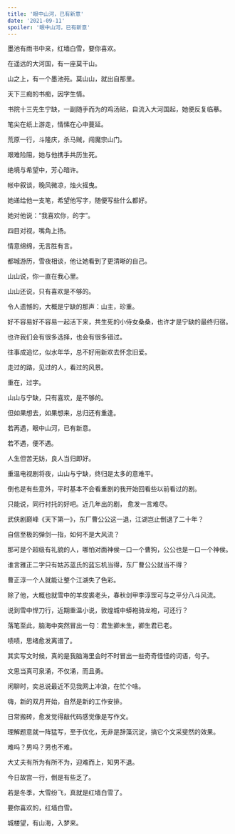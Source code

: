 ```yaml
---
title: '眼中山河，已有新意'
date: '2021-09-11'
spoiler: '眼中山河，已有新意'
---
```


墨池有雨书中来，红墙白雪，要你喜欢。

在遥远的大河国，有一座莫干山。

山之上，有一个墨池苑。莫山山，就出自那里。

天下三痴的书痴，因字生情。

书院十三先生宁缺，一副随手而为的鸡汤贴，自流入大河国起，她便反复临摹。

笔尖在纸上游走，情愫在心中蔓延。

荒原一行，斗隆庆，杀马贼，闯魔宗山门。

艰难险阻，她与他携手共历生死。

绝境与希望中，芳心暗许。

帐中叙谈，晚风微凉，烛火摇曳。

她递给他一支笔，希望他写字，随便写些什么都好。

她对他说：“我喜欢你，的字”。

四目对视，嘴角上扬。

情意绵绵，无言胜有言。

都城游历，雪夜相谈，他让她看到了更清晰的自己。

山山说，你一直在我心里。

山山还说，只有喜欢是不够的。

令人遗憾的，大概是宁缺的那声：山主，珍重。

好不容易好不容易一起活下来，共生死的小侍女桑桑，也许才是宁缺的最终归宿。

也许我们会有很多选择，也会有很多错过。

往事成追忆，似水年华，总不好用新欢去怀念旧爱。

走过的路，见过的人，看过的风景。

重在，过字。

山山与宁缺，只有喜欢，是不够的。

但如果想去，如果想来，总归还有重逢。

若再遇，眼中山河，已有新意。

若不遇，便不遇。

人生但苦无妨，良人当归即好。

重温电视剧将夜，山山与宁缺，终归是太多的意难平。

倒也是有些意外，平时基本不会看重剧的我开始回看些以前看过的剧。

只能说，同行衬托的好吧。近几年出的剧， 愈发一言难尽。

武侠剧巅峰《天下第一》，东厂曹公公这一退，江湖岂止倒退了二十年？

自信至极的弹剑一指，如何不是大风流？

那可是个超级有礼貌的人，哪怕对面神侯一口一个曹狗，公公也是一口一个神侯。

谁言雅正二字只有姑苏蓝氏的蓝忘机当得，东厂曹公公就当不得？

曹正淳一个人就能让整个江湖失了色彩。

除了他，大概也就雪中的羊皮裘老头，春秋剑甲李淳罡可与之平分八斗风流。

说到雪中悍刀行，近期重温小说，敦煌城中蟒袍骑龙袍，可还行？

落笔至此，脑海中突然冒出一句：君生卿未生，卿生君已老。

啧啧，思绪愈发离谱了。

其实写文时候，真的是我脑海里会时不时冒出一些奇奇怪怪的词语，句子。

文思当真可泉涌，不仅涌，而且勇。

闲聊时，奕总说最近不见我网上冲浪，在忙个啥。

嗨，新的双月开始，自然是新的工作安排。

日常搬砖，愈发觉得敲代码感觉像是写作文。

理解题意就一阵猛写，至于优化，无非是辞藻沉淀，搞它个文采斐然的效果。

难吗？男吗？男也不难。

大丈夫有所为有所不为，迎难而上，知男不退。

今日故宫一行，倒是有些乏了。

若是冬季，大雪纷飞，真就是红墙白雪了。

要你喜欢的，红墙白雪。

城楼望，有山海，入梦来。